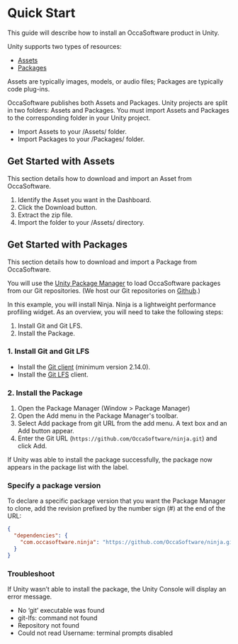 # Quick Start

This guide will describe how to install an OccaSoftware product in Unity.

Unity supports two types of resources:

- [Assets](https://docs.unity3d.com/Manual/AssetWorkflow.html)
- [Packages](https://docs.unity3d.com/Manual/PackagesList.html)

Assets are typically images, models, or audio files; Packages are typically code plug-ins.

OccaSoftware publishes both Assets and Packages. Unity projects are split in two folders: Assets and Packages. You must import Assets and Packages to the corresponding folder in your Unity project.

- Import Assets to your /Assets/ folder.
- Import Packages to your /Packages/ folder.

## Get Started with Assets

This section details how to download and import an Asset from OccaSoftware.

1. Identify the Asset you want in the Dashboard.
2. Click the Download button.
3. Extract the zip file.
4. Import the folder to your /Assets/ directory.

## Get Started with Packages

This section details how to download and import a Package from OccaSoftware.

You will use the [Unity Package Manager](https://docs.unity3d.com/Manual/upm-ui.html) to load OccaSoftware packages from our Git repositories. (We host our Git repositories on [Github](https://github.com/occasoftware).)

In this example, you will install Ninja. Ninja is a lightweight performance profiling widget. As an overview, you will need to take the following steps:

1. Install Git and Git LFS.
2. Install the Package.

### 1. Install Git and Git LFS

- Install the [Git client](https://git-scm.com/) (minimum version 2.14.0).
- Install the [Git LFS](https://git-lfs.com/) client.

### 2. Install the Package

1. Open the Package Manager (Window > Package Manager)
2. Open the Add menu in the Package Manager's toolbar.
3. Select Add package from git URL from the add menu. A text box and an Add button appear.
4. Enter the Git URL (`https://github.com/OccaSoftware/ninja.git`) and click Add.

If Unity was able to install the package successfully, the package now appears in the package list with the label.

### Specify a package version

To declare a specific package version that you want the Package Manager to clone, add the revision prefixed by the number sign (#) at the end of the URL:

```json
{
  "dependencies": {
    "com.occasoftware.ninja": "https://github.com/OccaSoftware/ninja.git#1.1.0",
  }
}
```

### Troubleshoot

 If Unity wasn’t able to install the package, the Unity Console will display an error message.

- No ‘git’ executable was found
- git-lfs: command not found
- Repository not found
- Could not read Username: terminal prompts disabled
